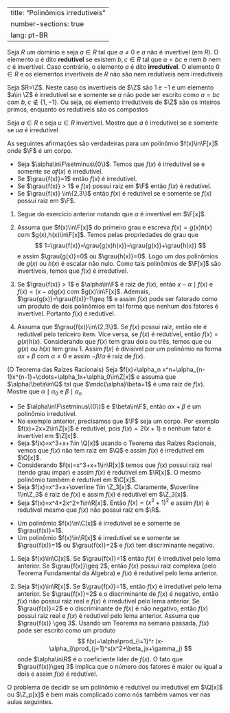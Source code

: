 

---
title: "Polinômios irredutíveis"
number-sections: true
lang: pt-BR
---


:::{#def-irred}
Seja $R$ um domínio e seja $a\in R$ tal que $a\neq 0$ e $a$ não é invertível (em $R$). O elemento $a$ é dito **redutível** se existem $b,c\in R$ tal que $a=bc$ e nem $b$ nem $c$ é invertível.  Caso contrário, o elemento $a$ é dito **irredutível**. O elemento $0\in R$ e os elementos invertíveis de $R$ não são nem redutíveis nem irredutíveis
:::


:::{#exm-}
Seja $R=\Z$. Neste caso os invertíveis de $\Z$ são $1$ e $-1$ e um elemento $a\in \Z$ é irredutível se e somente se $a$ não pode ser escrito como $a=bc$ com $b,c\not\in\{1,-1\}$. Ou seja, os elemento irredutíveis de $\Z$ são os inteiros primos, enquanto os redutíveis são os compostos
:::


:::{#exr-}
Seja $a\in R$ e seja $u\in R$ invertível. Mostre que $a$ é irredutível se e somente se $ua$ é irredutível
:::


:::{#lem-}
As seguintes afirmações são verdadeiras para um polinômio $f(x)\in\F[x]$ onde $\F$ é um corpo.


-  Seja $\alpha\in\F\setminus\{0\}$. Temos que $f(x)$ é irredutível se e somente se $\alpha f(x)$ é irredutível.
-  Se $\grau{f(x)}=1$ então $f(x)$ é irredutível.
-  Se $\grau{f(x)} > 1$ e $f(x)$ possui raiz em $\F$ então $f(x)$ é redutível.
-  Se $\grau{f(x)} \in\{2,3\}$ então $f(x)$ é redutível se e somente se $f(x)$ possui raiz em $\F$.

:::


:::{.proof}
(1) Segue do exercício anterior notando que $\alpha$ é invertível em $\F[x]$.

(2) Assuma que $f(x)\in\F[x]$ do primeiro grau e escreva $f(x)=g(x)h(x)$ com $g(x),h(x)\in\F[x]$. Temos pelas propriedades do grau que
$$
1=\grau{f(x)}=\grau{g(x)h(x)}=\grau{g(x)}+\grau{h(x)}
$$
e assim $\grau{g(x)}=0$ ou $\grau{h(x)}=0$. Logo um dos polinômios de $g(x)$ ou $h(x)$ é escalar não nulo. Como tais polinômios de $\F[x]$ são invertíveis, temos que $f(x)$ é irredutível.

(3) Se $\grau{f(x)} > 1$ e $\alpha\in\F$ é raiz de $f(x)$, então $x-\alpha\mid f(x)$ e $f(x)=(x-\alpha)g(x)$ com $g(x)\in\F[x]$. Ademais, $\grau{g(x)}=\grau{f(x)}-1\geq 1$ e assim $f(x)$ pode ser fatorado como um produto de dois polinômios em tal forma que nenhum dos fatores é invertível. Portanto $f(x)$ é redutível.

(4) Assuma que $\grau{f(x)}\in\{2,3\}$. Se $f(x)$ possui raiz, então ele é redutível pelo tericeiro item. Vice versa, se $f(x)$ é redutível, então  $f(x)=g(x)h(x)$. Considerando que $f(x)$ tem grau dois ou três, temos que ou $g(x)$ ou $h(x)$ tem grau $1$. Assim $f(x)$ é divisível por um polinômio na forma $\alpha x+\beta$ com $\alpha\neq 0$ e assim $-\beta/\alpha$ é raiz de $f(x)$.

:::


:::{#exr-}
(O Teorema das Raízes Racionais)
Seja $f(x)=\alpha_n x^n+\alpha_{n-1}x^{n-1}+\cdots+\alpha_1x+\alpha_0\in\Z[x]$ e assuma que $\alpha/\beta\in\Q$ tal que $\mdc{\alpha}\beta=1$ é uma raiz de $f(x)$. Mostre que $\alpha\mid \alpha_0$ e $\beta\mid \alpha_n$
:::


:::{#exm-}


-  Se $\alpha\in\F\setminus\{0\}$ e $\beta\in\F$, então $\alpha x+\beta$ é um polinômio irredutível.
-  No exemplo anterior, precisamos que $\F$ seja um corpo. Por exemplo $f(x)=2x+2\in\Z[x]$ é redutível, pois $f(x)=2(x+1)$ e nenhum fator é invertível em $\Z[x]$.
-  Seja $f(x)=x^3+x+1\in \Q[x]$ usando o Teorema das Raízes Racionais, vemos que $f(x)$ não tem raiz em $\Q$ e assim $f(x)$ é irredutível em $\Q[x]$.
-  Considerando $f(x)=x^3+x+1\in\R[x]$ temos que $f(x)$ possui raiz real (tendo grau ímpar) e assim $f(x)$ é redutível em $\R[x]$. O mesmo polinômio também é redutível em $\C[x]$.
-  Seja $f(x)=x^3+x+\overline 1\in \Z_3[x]$. Claramente, $\overline 1\in\Z_3$ é raiz de $f(x)$ e assim $f(x)$ é redutível em $\Z_3[x]$.
-  Seja $f(x)=x^4+2x^2+1\in\R[x]$. Então $f(x)=(x^2+1)^2$ e assim $f(x)$ é redutível mesmo que $f(x)$ não possui raíz em $\R$.

:::


:::{#thm-irred-R-C}

-  Um polinômio $f(x)\in\C[x]$ é irredutível se e somente se $\grau{f(x)}=1$.
-  Um polinômio $f(x)\in\R[x]$ é irredutível se e somente se $\grau{f(x)}=1$ ou $\grau{f(x)}=2$ e $f(x)$ tem discriminante negativo.

:::


:::{.proof}
(1) Seja $f(x)\in\C[x]$. Se $\grau{f(x)}=1$ então $f(x)$ é irredutível pelo lema anterior. Se $\grau{f(x)}\geq 2$, então $f(x)$ possui raiz complexa (pelo Teorema Fundamental da Álgebra) e $f(x)$ é redutível pelo lema anterior.

(2) Seja $f(x)\in\R[x]$. Se $\grau{f(x)}=1$, então $f(x)$ é irredutível pelo lema anterior. Se $\grau{f(x)}=2$ e o discriminante de $f(x)$ é negativo, então $f(x)$ não possui raiz real e $f(x)$ é irredutível pelo lema anterior. Se $\grau{f(x)}=2$ e o discriminante de $f(x)$ é não negativo, então $f(x)$ possui raiz real e $f(x)$ é redutível pelo lema anterior. Assuma que $\grau{f(x)} \geq 3$. Usando um Teorema na semana passada, $f(x)$ pode ser escrito como um produto
$$
f(x)=\alpha\prod_{i=1}^r (x-\alpha_i)\prod_{j=1}^s(x^2+\beta_jx+\gamma_j)
$$
onde $\alpha\in\R$ é o coeficiente líder de $f(x)$.
O fato que $\grau{f(x)}\geq 3$ implica que o número dos fatores é maior ou igual a dois e assim $f(x)$ é redutível.

:::

O problema de decidir se um polinômio é redutível ou irredutível em $\Q[x]$ ou $\Z_p[x]$ é bem mais complicado como nós também vamos ver nas aulas seguintes.
